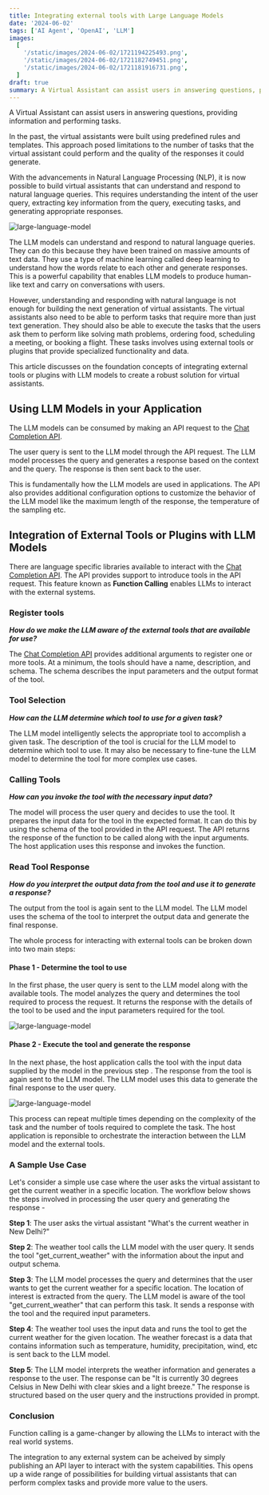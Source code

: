 ```yaml
---
title: Integrating external tools with Large Language Models
date: '2024-06-02'
tags: ['AI Agent', 'OpenAI', 'LLM']
images:
  [
    '/static/images/2024-06-02/1721194225493.png',
    '/static/images/2024-06-02/1721182749451.png',
    '/static/images/2024-06-02/1721181916731.png',
  ]
draft: true
summary: A Virtual Assistant can assist users in answering questions, providing information and performing tasks. In the past, the virtual assistants were built using predefined rules and templates. This approach posed limitations to the number of tasks that the virtual assistant could perform and the quality of the responses it could generate.
---
```


A Virtual Assistant can assist users in answering questions, providing information and performing tasks.

In the past, the virtual assistants were built using predefined rules and templates.
This approach posed limitations to the number of tasks that the virtual assistant could perform and the quality of the responses it could generate.

With the advancements in Natural Language Processing (NLP), it is now possible to build virtual assistants that can understand and respond to natural language queries.
This requires understanding the intent of the user query, extracting key information from the query, executing tasks, and generating appropriate responses.

![large-language-model](/static/images/2024-06-02/1721194225493.png)

The LLM models can understand and respond to natural language queries. They can do this because they have been trained on massive amounts of text data. They use a type of machine learning called deep learning to understand how the words relate to each other and generate responses. This is a powerful capability that enables LLM models to produce human-like text and carry on conversations with users.

However, understanding and responding with natural language is not enough for building the next generation of virtual assistants.
The virtual assistants also need to be able to perform tasks that require more than just text generation. They should also be able to execute the tasks that the users ask them to perform like solving math problems, ordering food, scheduling a meeting, or booking a flight. These tasks involves using external tools or plugins that provide specialized functionality and data.

This article discusses on the foundation concepts of integrating external tools or plugins with LLM models to create a robust solution for virtual assistants.

## Using LLM Models in your Application

The LLM models can be consumed by making an API request to the [Chat Completion API](https://platform.openai.com/docs/api-reference/introduction).

The user query is sent to the LLM model through the API request. The LLM model processes the query and generates a response based on the context and the query. The response is then sent back to the user.

This is fundamentally how the LLM models are used in applications.
The API also provides additional configuration options to customize the behavior of the LLM model like the maximum length of the response, the temperature of the sampling etc.

## Integration of External Tools or Plugins with LLM Models

There are language specific libraries available to interact with the [Chat Completion API](https://platform.openai.com/docs/api-reference/introduction).
The API provides support to introduce tools in the API request. This feature known as **Function Calling** enables LLMs to interact with the external systems.

### Register tools

**_How do we make the LLM aware of the external tools that are available for use?_**

The [Chat Completion API](https://platform.openai.com/docs/api-reference/introduction) provides additional arguments to register one or more tools. At a minimum, the tools should have a name, description, and schema. The schema describes the input parameters and the output format of the tool.

### Tool Selection

**_How can the LLM determine which tool to use for a given task?_**

The LLM model intelligently selects the appropriate tool to accomplish a given task. The description of the tool is crucial for the LLM model to determine which tool to use.
It may also be necessary to fine-tune the LLM model to determine the tool for more complex use cases.

### Calling Tools

**_How can you invoke the tool with the necessary input data?_**

The model will process the user query and decides to use the tool. It prepares the input data for the tool in the expected format. It can do this by using the schema of the tool provided in the API request.
The API returns the response of the function to be called along with the input arguments. The host application uses this response and invokes the function.

### Read Tool Response

**_How do you interpret the output data from the tool and use it to generate a response?_**

The output from the tool is again sent to the LLM model.
The LLM model uses the schema of the tool to interpret the output data and generate the final response.

The whole process for interacting with external tools can be broken down into two main steps:

#### Phase 1 - Determine the tool to use

In the first phase, the user query is sent to the LLM model along with the available tools. The model analyzes the query and determines the tool required to process the request.
It returns the response with the details of the tool to be used and the input parameters required for the tool.

![large-language-model](/static/images/2024-06-02/1721181916731.png)

#### Phase 2 - Execute the tool and generate the response

In the next phase, the host application calls the tool with the input data supplied by the model in the previous step . The response from the tool is again sent to the LLM model. The LLM model uses this data to generate the final response to the user query.

![large-language-model](/static/images/2024-06-02/1721182749451.png)

This process can repeat multiple times depending on the complexity of the task and the number of tools required to complete the task. The host application is reponsible to orchestrate the interaction between the LLM model and the external tools.

### A Sample Use Case

Let's consider a simple use case where the user asks the virtual assistant to get the current weather in a specific location. The workflow below shows the steps involved in processing the user query and generating the response -

**Step 1**: The user asks the virtual assistant "What's the current weather in New Delhi?"

**Step 2**: The weather tool calls the LLM model with the user query. It sends the tool "get_current_weather" with the information about the input and output schema.

**Step 3**: The LLM model processes the query and determines that the user wants to get the current weather for a specific location. The location of interest is extracted from the query. The LLM model is aware of the tool "get_current_weather" that can perform this task. It sends a response with the tool and the required input parameters.

**Step 4**: The weather tool uses the input data and runs the tool to get the current weather for the given location. The weather forecast is a data that contains information such as temperature, humidity, precipitation, wind, etc is sent back to the LLM model.

**Step 5**: The LLM model interprets the weather information and generates a response to the user. The response can be "It is currently 30 degrees Celsius in New Delhi with clear skies and a light breeze." The response is structured based on the user query and the instructions provided in prompt.

### Conclusion

Function calling is a game-changer by allowing the LLMs to interact with the real world systems.

The integration to any external system can be acheived by simply publishing an API layer to interact with the system capabilities. This opens up a wide range of possibilities for building virtual assistants that can perform complex tasks and provide more value to the users.
